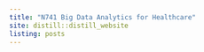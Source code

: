 ```yaml
---
title: "N741 Big Data Analytics for Healthcare"
site: distill::distill_website
listing: posts
---
```

